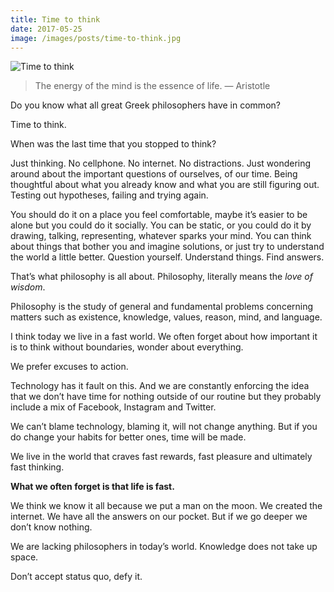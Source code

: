 ```yaml
---
title: Time to think
date: 2017-05-25
image: /images/posts/time-to-think.jpg
---
```


![Time to think](/images/posts/time-to-think.jpg)

> The energy of the mind is the essence of life. — Aristotle

Do you know what all great Greek philosophers have in common?

Time to think.

When was the last time that you stopped to think?

Just thinking. No cellphone. No internet. No distractions. Just wondering around about the important questions of ourselves, of our time. Being thoughtful about what you already know and what you are still figuring out. Testing out hypotheses, failing and trying again.

You should do it on a place you feel comfortable, maybe it’s easier to be alone but you could do it socially. You can be static, or you could do it by drawing, talking, representing, whatever sparks your mind. You can think about things that bother you and imagine solutions, or just try to understand the world a little better. Question yourself. Understand things. Find answers.

That’s what philosophy is all about. Philosophy, literally means the _love of wisdom_.

Philosophy is the study of general and fundamental problems concerning matters such as existence, knowledge, values, reason, mind, and language.

I think today we live in a fast world. We often forget about how important it is to think without boundaries, wonder about everything.

We prefer excuses to action.

Technology has it fault on this. And we are constantly enforcing the idea that we don’t have time for nothing outside of our routine but they probably include a mix of Facebook, Instagram and Twitter.

We can’t blame technology, blaming it, will not change anything. But if you do change your habits for better ones, time will be made.

We live in the world that craves fast rewards, fast pleasure and ultimately fast thinking.

**What we often forget is that life is fast.**

We think we know it all because we put a man on the moon. We created the internet. We have all the answers on our pocket. But if we go deeper we don’t know nothing.

We are lacking philosophers in today’s world. Knowledge does not take up space.

Don’t accept status quo, defy it.
